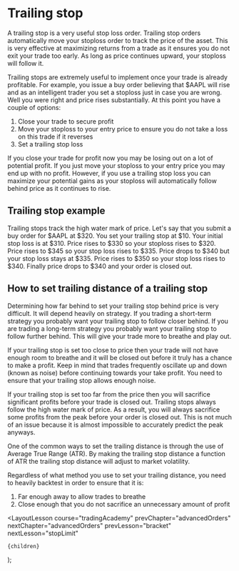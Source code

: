 
# Trailing stop

A trailing stop is a very useful stop loss order. Trailing stop orders automatically move your stoploss order to track
the price of the asset. This is very effective at maximizing returns from a trade as it ensures you do not exit your trade
too early. As long as price continues upward, your stoploss will follow it.

Trailing stops are extremely useful to implement once your trade is already profitable. For example, you issue a buy order
believing that $AAPL will rise and as an intelligent trader you set a stoploss just in case you are wrong. Well you were
right and price rises substantially. At this point you have a couple of options:

1. Close your trade to secure profit
2. Move your stoploss to your entry price to ensure you do not take a loss on this trade if it reverses
3. Set a trailing stop loss

If you close your trade for profit now you may be losing out on a lot of potential profit. If you just move your stoploss to
your entry price you may end up with no profit. However, if you use a trailing stop loss you can maximize your potential gains
as your stoploss will automatically follow behind price as it continues to rise.

## Trailing stop example

Trailing stops track the high water mark of price. Let's say that you submit a buy order for $AAPL at $320. You set your trailing
stop at $10. Your initial stop loss is at $310. Price rises to $330 so your stoploss rises to $320. Price rises to $345 so your
stop loss rises to $335. Price drops to $340 but your stop loss stays at $335. Price rises to $350 so your stop loss rises
to $340. Finally price drops to $340 and your order is closed out.

## How to set trailing distance of a trailing stop

Determining how far behind to set your trailing stop behind price is very difficult. It will depend heavily on strategy.
If you trading a short-term strategy you probably want your trailing stop to follow closer behind. If you are trading a long-term
strategy you probably want your trailing stop to follow further behind. This will give your trade more to breathe and play out.

If your trailing stop is set too close to price then your trade will not have enough room to breathe and it will be closed out
before it truly has a chance to make a profit. Keep in mind that trades frequently oscillate up and down (known as noise)
before continuing towards your take profit. You need to ensure that your trailing stop allows enough noise.

If your trailing stop is set too far from the price then you will sacrifice significant profits before your trade is closed out.
Trailing stops always follow the high water mark of price. As a result, you will always sacrifice some profits from the peak
before your order is closed out. This is not much of an issue because it is almost impossible to accurately predict the peak
anyways.

One of the common ways to set the trailing distance is through the use of Average True Range (ATR). By making the trailing stop
distance a function of ATR the trailing stop distance will adjust to market volatility.

Regardless of what method you use to set your trailing distance, you need to heavily backtest in order to ensure that it is:

1. Far enough away to allow trades to breathe
2. Close enough that you do not sacrifice an unnecessary amount of profit

  <LayoutLesson
    course="tradingAcademy"
    prevChapter="advancedOrders"
    nextChapter="advancedOrders"
    prevLesson="bracket"
    nextLesson="stopLimit"
  >
    {children}
  </LayoutLesson>
);

